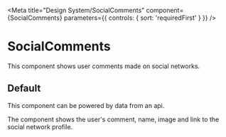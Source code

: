 
<Meta
  title="Design System/SocialComments"
  component={SocialComments}
  parameters={{
    controls: { sort: 'requiredFirst' }
  }}
/>

# SocialComments

This component shows user comments made on social networks.

## Default

This component can be powered by data from an api.

The component shows the user's comment, name, image and link to the social network profile.

<Canvas>
  <Story story={stories.Default} />
</Canvas>
